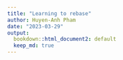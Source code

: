 ```yaml
---
title: "Learning to rebase"
author: Huyen-Anh Pham
date: "2023-03-29"
output:
  bookdown::html_document2: default
  keep_md: true
---
```




